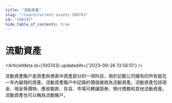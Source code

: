 ```yaml
---
title: "流動資產"
slug: "/learn/current-assets-100743"
id: "100743"
hide_table_of_contents: true
---
```



# 流動資產

<ArticleMeta id={100743} updatedAt={'2023-09-26 13:58:51'} />
<div className='border-solid border-b border-t-0 my-4 border-[var(--ifm-color-gray-300)]' />

流動資產賬户是資產負債表中資產部分的一項科目，用於記載公司擁有的所有能在一年內變現的資產。流動資產賬户中記錄的價值被視為流動資產。流動資產包括現金、現金等價物、應收賬款、存貨、市場可轉讓證券、預付債務和其他流動資產。流動資產也可以稱為流動賬户。
